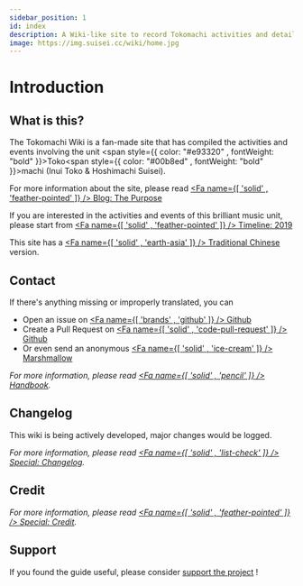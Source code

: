 ```yaml
---
sidebar_position: 1
id: index
description: A Wiki-like site to record Tokomachi activities and details. This site is fan-made, unofficial and non-profit.
image: https://img.suisei.cc/wiki/home.jpg
---
```



# Introduction

<TkmtIntro />

## What is this?

The Tokomachi Wiki is a fan-made site that has compiled the activities and events involving the unit <span style={{ color: "#e93320" , fontWeight: "bold" }}>Toko</span><span style={{ color: "#00b8ed" , fontWeight: "bold" }}>machi</span> (Inui Toko & Hoshimachi Suisei).

For more information about the site, please read [<Fa name={[ 'solid' , 'feather-pointed' ]} /> Blog: The Purpose](/blog#the-purpose)

If you are interested in the activities and events of this brilliant music unit, please start from [<Fa name={[ 'solid' , 'feather-pointed' ]} /> Timeline: 2019](/timeline/2019)

This site has a [<Fa name={[ 'solid' , 'earth-asia' ]} /> Traditional Chinese](/zh-TW) version.

## Contact

If there's anything missing or improperly translated, you can

- Open an issue on [<Fa name={[ 'brands' , 'github' ]} /> Github](https://github.com/aozaki-kuro/tokomachi-wiki-neo/issues/new)
- Create a Pull Request on [<Fa name={[ 'solid' , 'code-pull-request' ]} /> Github](https://github.com/aozaki-kuro/tokomachi-wiki-neo/pulls)
- Or even send an anonymous [<Fa name={[ 'solid' , 'ice-cream' ]} /> Marshmallow](https://marshmallow-qa.com/aozaki__)

_For more information, please read [<Fa name={[ 'solid' , 'pencil' ]} /> Handbook](/blog/handbook)._

## Changelog

This wiki is being actively developed, major changes would be logged.

_For more information, please read [<Fa name={[ 'solid' , 'list-check' ]} /> Special: Changelog](/special/changelog)._

## Credit

_For more information, please read [<Fa name={[ 'solid' , 'feather-pointed' ]} /> Special: Credit](/special/credit)._

## Support

If you found the guide useful, please consider [support the project](https://ko-fi.com/F1F46CGFC) !
